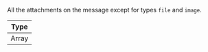 All the attachments on the message except for types `file` and `image`.

| Type  |
| ----- |
| Array |
